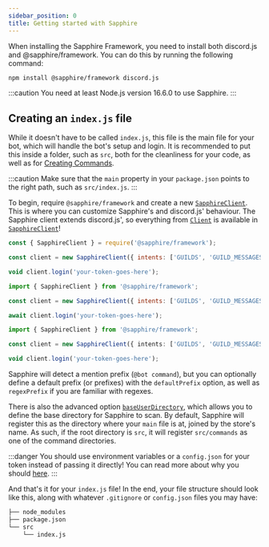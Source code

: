 ```yaml
---
sidebar_position: 0
title: Getting started with Sapphire
---
```


When installing the Sapphire Framework, you need to install both discord.js and @sapphire/framework. You can do this by running the following command:

```bash npm2yarn2pnpm
npm install @sapphire/framework discord.js
```

:::caution
You need at least Node.js version 16.6.0 to use Sapphire.
:::

## Creating an `index.js` file

While it doesn't have to be called `index.js`, this file is the main file for your bot, which will handle the bot's setup and login. It is recommended to put this inside a folder, such as `src`, both for the cleanliness for your code, as well as for [Creating Commands](creating-a-basic-command).

:::caution
Make sure that the `main` property in your `package.json` points to the right path, such as `src/index.js`.
:::

To begin, require `@sapphire/framework` and create a new [`SapphireClient`][sapphire]. This is where you can customize Sapphire's and discord.js' behaviour. The Sapphire client extends discord.js', so everything from [`Client`](https://discord.js.org/#/docs/main/stable/class/Client) is available in [`SapphireClient`][sapphire]!

[sapphire]: ../../Documentation/api-framework/classes/SapphireClient

<Tabs groupId="language-choice">
<TabItem value="javascript" label="JavaScript" default>

```javascript
const { SapphireClient } = require('@sapphire/framework');

const client = new SapphireClient({ intents: ['GUILDS', 'GUILD_MESSAGES'] });

void client.login('your-token-goes-here');
```

</TabItem>
<TabItem value="ESM" label="ESM">

```javascript
import { SapphireClient } from '@sapphire/framework';

const client = new SapphireClient({ intents: ['GUILDS', 'GUILD_MESSAGES'] });

await client.login('your-token-goes-here');
```

</TabItem>
<TabItem value="typescript" label="TypeScript">

```typescript
import { SapphireClient } from '@sapphire/framework';

const client = new SapphireClient({ intents: ['GUILDS', 'GUILD_MESSAGES'] });

void client.login('your-token-goes-here');
```

</TabItem>
</Tabs>

Sapphire will detect a mention prefix (`@bot command`), but you can optionally define a default prefix (or prefixes) with the `defaultPrefix` option, as well as `regexPrefix` if you are familiar with regexes.

There is also the advanced option [`baseUserDirectory`](../../Documentation/api-framework/interfaces/SapphireClientOptions#baseuserdirectory), which allows you to define the base directory for Sapphire to scan. By default, Sapphire will register this as the directory where your `main` file is at, joined by the store's name. As such, if the root directory is `src`, it will register `src/commands` as one of the command directories.

:::danger
You should use environment variables or a `config.json` for your token instead of passing it directly!
You can read more about why you should [here](https://discordjs.guide/preparations/setting-up-a-bot-application.html#your-token).
:::

And that's it for your `index.js` file! In the end, your file structure should look like this, along with whatever `.gitignore` or `config.json` files you may have:

```bash {4}
├── node_modules
├── package.json
└── src
    └── index.js
```
